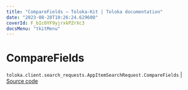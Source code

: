 ```yaml
---
title: "CompareFields — Toloka-Kit | Toloka documentation"
date: "2023-08-28T10:26:24.629600"
coverId: F_bIcOYF9yjrxkPZrXc3
docsMenu: "tkitMenu"
---
```


# CompareFields

`toloka.client.search_requests.AppItemSearchRequest.CompareFields` | [Source code](https://github.com/Toloka/toloka-kit/blob/v1.2.1/src/client/search_requests.py#L1086)